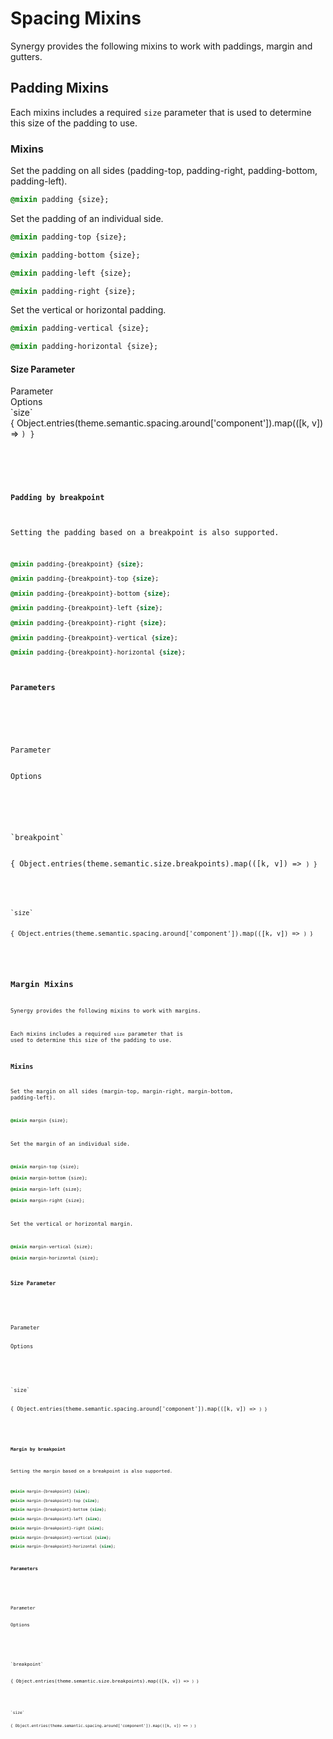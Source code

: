 
<Meta title="Docs/Developers/Mixins/Spacing"/>

# Spacing Mixins

Synergy provides the following mixins to work with paddings, margin and gutters.

## Padding Mixins

Each mixins includes a required `size` parameter that is used to determine this size of the padding to use.

### Mixins

Set the padding on all sides (padding-top, padding-right, padding-bottom, padding-left).

```css
@mixin padding {size};
```

Set the padding of an individual side.

```css
@mixin padding-top {size};

@mixin padding-bottom {size};

@mixin padding-left {size};

@mixin padding-right {size};
```

Set the vertical or horizontal padding.

```css
@mixin padding-vertical {size};

@mixin padding-horizontal {size};
```
#### Size Parameter

<div className="table margin-top">
    <div>
        <div>Parameter</div>
        <div>Options</div>
    </div>
    <div>
        <div>`size`</div>
        <div>{ Object.entries(theme.semantic.spacing.around['component']).map(([k, v]) => <Code k={k} value={v} url="/?path=/docs/docs-developers-tokens-space--docs"/>) }</div>
    </div>
</div>

#### Padding by breakpoint

Setting the padding based on a breakpoint is also supported.

```css
@mixin padding-{breakpoint} {size};

@mixin padding-{breakpoint}-top {size};

@mixin padding-{breakpoint}-bottom {size};

@mixin padding-{breakpoint}-left {size};

@mixin padding-{breakpoint}-right {size};

@mixin padding-{breakpoint}-vertical {size};

@mixin padding-{breakpoint}-horizontal {size};
```

#### Parameters

<div className="table margin-top">
    <div>
        <div>Parameter</div>
        <div>Options</div>
    </div>
    <div>
        <div>`breakpoint`</div>
        <div>{ Object.entries(theme.semantic.size.breakpoints).map(([k, v]) => <Code k={k} value={v} url="/?path=/docs/docs-developers-tokens-space--docs"/>) }</div>
    </div>
    <div>
        <div>`size`</div>
        <div>{ Object.entries(theme.semantic.spacing.around['component']).map(([k, v]) => <Code k={k} value={v} url="/?path=/docs/docs-developers-tokens-space--docs"/>) }</div>
    </div>
</div>

## Margin Mixins

Synergy provides the following mixins to work with margins.

Each mixins includes a required `size` parameter that is used to determine this size of the padding to use.

### Mixins

Set the margin on all sides (margin-top, margin-right, margin-bottom, padding-left).

```css
@mixin margin {size};
```

Set the margin of an individual side.

```css
@mixin margin-top {size};

@mixin margin-bottom {size};

@mixin margin-left {size};

@mixin margin-right {size};
```

Set the vertical or horizontal margin.

```css
@mixin margin-vertical {size};

@mixin margin-horizontal {size};
```

#### Size Parameter

<div className="table margin-top">
    <div>
        <div>Parameter</div>
        <div>Options</div>
    </div>
    <div>
        <div>`size`</div>
        <div>{ Object.entries(theme.semantic.spacing.around['component']).map(([k, v]) => <Code k={k} value={v} url="/?path=/docs/docs-developers-tokens-space--docs"/>) }</div>
    </div>
</div>

#### Margin by breakpoint

Setting the margin based on a breakpoint is also supported.

```css
@mixin margin-{breakpoint} {size};

@mixin margin-{breakpoint}-top {size};

@mixin margin-{breakpoint}-bottom {size};

@mixin margin-{breakpoint}-left {size};

@mixin margin-{breakpoint}-right {size};

@mixin margin-{breakpoint}-vertical {size};

@mixin margin-{breakpoint}-horizontal {size};
```

#### Parameters

<div className="table margin-top">
    <div>
        <div>Parameter</div>
        <div>Options</div>
    </div>
    <div>
        <div>`breakpoint`</div>
        <div>{ Object.entries(theme.semantic.size.breakpoints).map(([k, v]) => <Code k={k} value={v} url="/?path=/docs/docs-developers-tokens-space--docs"/>) }</div>
    </div>
    <div>
        <div>`size`</div>
        <div>{ Object.entries(theme.semantic.spacing.around['component']).map(([k, v]) => <Code k={k} value={v} url="/?path=/docs/docs-developers-tokens-space--docs"/>) }</div>
    </div>
</div>